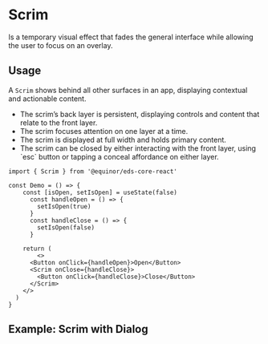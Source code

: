 
<Meta of={ComponentStories} />

# Scrim

Is a temporary visual effect that fades the general interface while allowing the user to focus on an overlay.

<Links 
    figmaUrl="https://www.figma.com/file/0bGXR2sCwMVSDNyyzu5BXrO5/UI%E2%80%94User-Interface?node-id=85%3A32"
    documentationUrl="https://eds.equinor.com/0b0c666ab/p/63a8f3-scrim/b/62906b"
    sourceUrl="https://github.com/equinor/design-system/blob/develop/packages/eds-core-react/src/components/Scrim/Scrim.tsx"
    npmUrl="https://www.npmjs.com/package/@equinor/eds-core-react"
/>

<Primary />
<Controls />

## Usage

A `Scrim` shows behind all other surfaces in an app, displaying contextual and actionable content.

<ul>
    <li>The scrim’s back layer is persistent, displaying controls and content that relate to the front layer.</li>
    <li>The scrim focuses attention on one layer at a time.</li>
    <li>The scrim is displayed at full width and holds primary content.</li>
    <li>The scrim can be closed by either interacting with the front layer, using `esc` button or tapping a conceal affordance on either layer.</li>
</ul>

```tsx
import { Scrim } from '@equinor/eds-core-react'

const Demo = () => {
    const [isOpen, setIsOpen] = useState(false)
      const handleOpen = () => {
        setIsOpen(true)
      }
      const handleClose = () => {
        setIsOpen(false)
      }

    return (
        <>
      <Button onClick={handleOpen}>Open</Button>
      <Scrim onClose={handleClose}>
        <Button onClick={handleClose}>Close</Button>
      </Scrim>
    </>
  )
}
```

## Example: Scrim with Dialog

<Canvas of={ComponentStories.Dismissable} />
